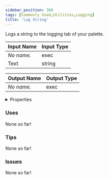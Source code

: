 ```yaml
---
sidebar_position: 366
tags: [Commonly Used,Utilities,Logging]
title: 'Log String'
---
```


Logs a string to the logging tab of your palette.




<EsbSvg />

| Input Name | Input Type |
|-----------|-----------|
| *No name.* | exec |
| Text | string |

| Output Name | Output Type |
|-----------|-----------|
| *No name.* | exec |


<details>
  <summary>Properties</summary>
  <div>
    <div>
    <table>
      <thead>
        <tr>
          <th>Is beta required?</th>
          <th>❌</th>
        </tr>
        <tr>
          <th>Is this chip a trolling risk?</th>
          <th>❌</th>
        </tr>
        <tr>
          <th>Is this chip a role assignment risk?</th>
          <th>❌</th>
        </tr>
        <tr>
          <th>Chip UUID</th>
          <th>4047a8cc-3dcc-4fa8-85a7-41d569b8e547</th>
        </tr>
      </thead>
    </table>
    </div>
  </div>
</details>

### Uses

None so far!

### Tips

None so far!

### Issues

None so far!